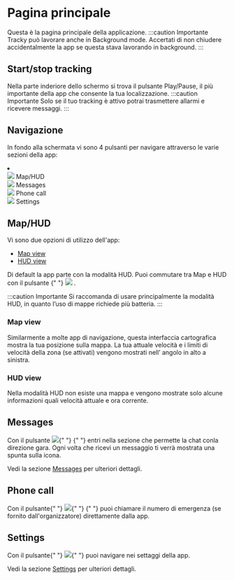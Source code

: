 ---
---


# Pagina principale

Questa è la pagina principale della applicazione.
:::caution Importante
Tracky può lavorare anche in Background mode. Accertati
di non chiudere accidentalmente la app se questa stava lavorando in
background.
:::

<ScreenshotOSTabs page="main_page" img="map-active" width={300} />

## Start/stop tracking

Nella parte inderiore dello schermo si trova il pulsante Play/Pause, il più
importante della app che consente la tua localizzazione.
:::caution Importante
Solo se il tuo tracking è attivo potrai trasmettere allarmi e
ricevere messaggi.
:::

## Navigazione

In fondo alla schermata vi sono 4 pulsanti per navigare attraverso le
varie sezioni della app:

<li style={{ listStyle: "none" }}>
  <div style={{ display: "flex", marginTop: 5, marginBottom: 5 }}>
    <img src={earth} width={24} style={{ marginRight: 5 }} />
    Map/HUD
  </div>
  <div style={{ display: "flex", marginTop: 5, marginBottom: 5 }}>
    <img src={chat} width={24} style={{ marginRight: 5 }} />
    Messages
  </div>
  <div style={{ display: "flex", marginTop: 5, marginBottom: 5 }}>
    <img src={phone} width={24} style={{ marginRight: 5 }} />
    Phone call
  </div>
  <div style={{ display: "flex", marginTop: 5, marginBottom: 5 }}>
    <img src={settings} width={24} style={{ marginRight: 5 }} />
    Settings
  </div>
</li>

## Map/HUD

Vi sono due opzioni di utilizzo dell'app:

- [Map view](#map-view)
- [HUD view](#hud-view)

<div style={{ marginBottom: 20 }}>
  <span>
    Di default la app parte con la modalità HUD. Puoi commutare tra Map e HUD
    con il pulsante
  </span>{" "}
  <img src={earth} width={24} syle={{ left: 20 }} /> <span>.</span>
</div>

:::caution Importante
Si raccomanda di usare principalmente la modalità HUD, in
quanto l’uso di mappe richiede più batteria.
:::

### Map view

Similarmente a molte app di navigazione, questa interfaccia cartografica
mostra la tua posizione sulla mappa. La tua attuale velocità e i limiti di
velocità della zona (se attivati) vengono mostrati nell’ angolo in alto a
sinistra.

<ScreenshotOSTabs page="main_page" img="map-inactive" width={300} />

### HUD view

Nella modalità HUD non esiste una mappa e vengono mostrate solo
alcune informazioni quali velocità attuale e ora corrente.

<ScreenshotOSTabs page="main_page" img="hud" width={300} />

## Messages

<div>
  <span>Con il pulsante</span> <img src={chat} width={24} syle={{ left: 20 }} />{" "}
  <span>
    {" "}
    entri nella sezione che permette la chat conla direzione gara. Ogni volta che
    ricevi un messaggio ti verrà mostrata una spunta sulla icona.
  </span>
</div>

Vedi la sezione [Messages](../chat) per ulteriori dettagli.

## Phone call

<div>
  <span>Con il pulsante</span>{" "}
  <img src={phone} width={24} syle={{ left: 20 }} />{" "}
  <span>
    {" "}
    puoi chiamare il numero di emergenza (se fornito dall'organizzatore) direttamente
    dalla app.
  </span>
</div>

## Settings

<div>
  <span>Con il pulsante</span>{" "}
  <img src={settings} width={24} syle={{ left: 20 }} />{" "}
  <span> puoi navigare nei settaggi della app.</span>
</div>

Vedi la sezione [Settings](../settings) per ulteriori dettagli.

